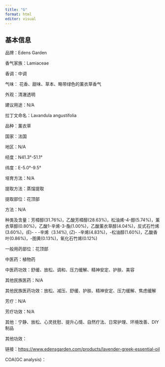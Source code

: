 ```yaml
---
title: "G"
format: html
editor: visual
---
```


## 基本信息

品牌：Edens Garden

香气家族：Lamiaceae

香调：中调

气味： 花香、甜味、草本、略带绿色的薰衣草香气

外观：清澈透明

建议用途：N/A

拉丁文命名：Lavandula angustifolia

品种：薰衣草

国家：法国

地区：N/A

经度：N41.3°-51.1°

纬度：E-5.0°-9.5°

培育方法：N/A

提取方法：蒸馏提取

提取部位：花顶部

方法：N/A

种类及含量：芳樟醇(31.76%)，乙酸芳樟醇(28.63%)，松油烯-4-醇(5.74%)，薰衣草醇(0.80%)，乙酸1-辛烯-3-酯(1.00%)，乙酸薰衣草醇(4.04%)，反式石竹烯(3.60%)，(E)- - -辛烯（3.14%), (Z)- -辛烯(4.83%)，-松油醇(1.60%)，乙酸香叶(0.86%)，-图黄(0.13%)，氧化石竹烯(0.12%)

一般用药部位：花顶部

中医药：植物药

中医药功效：舒缓、放松、调和、压力缓解、精神安定、护肤、美容

其他民族医药：N/A

其他民族医药功效：放松、减压、舒缓、护肤、精神安定、压力缓解、焦虑缓解

芳疗：N/A

芳疗功效：N/A

其他：宁静、放松、心灵抚慰、提升心情、自然疗法、日常护理、环境改善、DIY制品

其他功效：

链接：<https://www.edensgarden.com/products/lavender-greek-essential-oil>

COA(GC analysis)：
